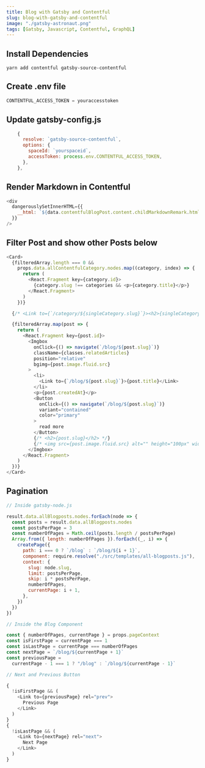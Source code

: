 ```yaml
---
title: Blog with Gatsby and Contentful
slug: blog-with-gatsby-and-contentful
image: "./gatsby-astronaut.png"
tags: [Gatsby, Javascript, Contentful, GraphQL]
---
```


## Install Dependencies

```shell
yarn add contentful gatsby-source-contentful
```

## Create .env file

```js
CONTENTFUL_ACCESS_TOKEN = youraccesstoken
```

## Update gatsby-config.js

```js
    {
      resolve: `gatsby-source-contentful`,
      options: {
        spaceId: `yourspaceid`,
        accessToken: process.env.CONTENTFUL_ACCESS_TOKEN,
      },
    },
```

## Render Markdown in Contentful

```js
<div
  dangerouslySetInnerHTML={{
    __html: `${data.contentfulBlogPost.content.childMarkdownRemark.html}`,
  }}
/>
```

## Filter Post and show other Posts below

```js
<Card>
  {filteredArray.length === 0 &&
    props.data.allContentfulCategory.nodes.map((category, index) => {
      return (
        <React.Fragment key={category.id}>
          {category.slug !== categories && <p>{category.title}</p>}
        </React.Fragment>
      )
    })}

  {/* <Link to={`/category/${singleCategory.slug}`}><h2>{singleCategory.title}</h2></Link> */}

  {filteredArray.map(post => {
    return (
      <React.Fragment key={post.id}>
        <Imgbox
          onClick={() => navigate(`/blog/${post.slug}`)}
          className={classes.relatedArticles}
          position="relative"
          bgimg={post.image.fluid.src}
        >
          <li>
            <Link to={`/blog/${post.slug}`}>{post.title}</Link>
          </li>
          <p>{post.createdAt}</p>
          <Button
            onClick={() => navigate(`/blog/${post.slug}`)}
            variant="contained"
            color="primary"
          >
            read more
          </Button>
          {/* <h2>{post.slug}</h2> */}
          {/* <img src={post.image.fluid.src} alt="" height="100px" width="100px" /> */}
        </Imgbox>
      </React.Fragment>
    )
  })}
</Card>
```

## Pagination

```js
// Inside gatsby-node.js

result.data.allBlogposts.nodes.forEach(node => {
  const posts = result.data.allBlogposts.nodes
  const postsPerPage = 3
  const numberOfPages = Math.ceil(posts.length / postsPerPage)
  Array.from({ length: numberOfPages }).forEach((_, i) => {
    createPage({
      path: i === 0 ? `/blog` : `/blog/${i + 1}`,
      component: require.resolve("./src/templates/all-blogposts.js"),
      context: {
        slug: node.slug,
        limit: postsPerPage,
        skip: i * postsPerPage,
        numberOfPages,
        currentPage: i + 1,
      },
    })
  })
})

// Inside the Blog Component

const { numberOfPages, currentPage } = props.pageContext
const isFirstPage = currentPage === 1
const isLastPage = currentPage === numberOfPages
const nextPage = `/blog/${currentPage + 1}`
const previousPage =
  currentPage - 1 === 1 ? "/blog" : `/blog/${currentPage - 1}`

// Next and Previous Button

{
  !isFirstPage && (
    <Link to={previousPage} rel="prev">
      Previous Page
    </Link>
  )
}
{
  !isLastPage && (
    <Link to={nextPage} rel="next">
      Next Page
    </Link>
  )
}
```
